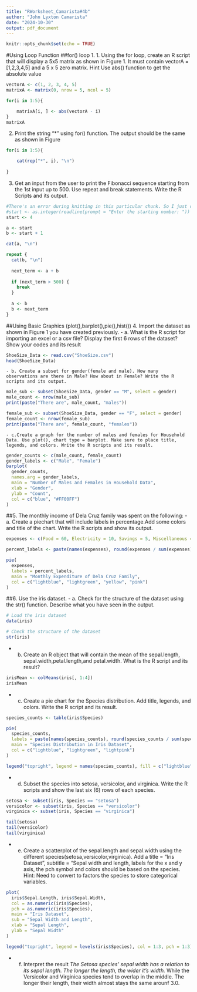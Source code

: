 ```yaml
---
title: "RWorksheet_Camarista#4b"
author: "John Lyxton Camarista"
date: "2024-10-30"
output: pdf_document
---
```


```r
knitr::opts_chunk$set(echo = TRUE)
```

#Using Loop Function
##for() loop
  1. 1. Using the for loop, create an R script that will display a 5x5 matrix as shown in Figure 1. It must contain vectorA = [1,2,3,4,5] and a 5 x 5 zero matrix.
  Hint Use abs() function to get the absolute value
```r
vectorA <- c(1, 2, 3, 4, 5)
matrixA <- matrix(0, nrow = 5, ncol = 5)

for(i in 1:5){

    matrixA[i, ] <- abs(vectorA - i)
}
matrixA
```
  2. Print the string "*" using for() function. The output should be the same as shown in Figure
```r
for(i in 1:5){

    cat(rep("*", i), "\n")
  
}
```
  3. Get an input from the user to print the Fibonacci sequence starting from the 1st input up to 500. Use repeat and break statements. Write the R Scripts and its output.
```r
#There's an error during knitting in this particular chunk. So I just commented the prompt script an initialize 4 as the temporary user input.
#start <- as.integer(readline(prompt = "Enter the starting number: "))
start <- 4

a <- start
b <- start + 1

cat(a, "\n")

repeat {
  cat(b, "\n")
  
  next_term <- a + b
  
  if (next_term > 500) {
    break
  }
  
  a <- b
  b <- next_term
}

```

##Using Basic Graphics (plot(),barplot(),pie(),hist())
  4. Import the dataset as shown in Figure 1 you have created previously.
    - a. What is the R script for importing an excel or a csv file? Display the first 6 rows of the dataset? Show your codes and its result
```r
ShoeSize_Data <- read.csv("ShoeSize.csv")
head(ShoeSize_Data)
```
    - b. Create a subset for gender(female and male). How many observations are there in Male? How about in Female? Write the R scripts and its output.
```r
male_sub <- subset(ShoeSize_Data, gender == "M", select = gender)
male_count <- nrow(male_sub)
print(paste("There are", male_count, "males"))

female_sub <- subset(ShoeSize_Data, gender == "F", select = gender)
female_count <- nrow(female_sub)
print(paste("There are", female_count, "females"))
```
    - c.Create a graph for the number of males and females for Household Data. Use plot(), chart type = barplot. Make sure to place title, legends, and colors. Write the R scripts and its result.
```r
gender_counts <- c(male_count, female_count)
gender_labels <- c("Male", "Female")
barplot(
  gender_counts,
  names.arg = gender_labels,
  main = "Number of Males and Females in Household Data",
  xlab = "Gender",
  ylab = "Count",
  col = c("blue", "#FF00FF")
)

```

##5. The monthly income of Dela Cruz family was spent on the following:
  - a. Create a piechart that will include labels in percentage.Add some colors and title of the chart. Write the R scripts and show its output.
  
  
```r
expenses <- c(Food = 60, Electricity = 10, Savings = 5, Miscellaneous = 25)

percent_labels <- paste(names(expenses), round(expenses / sum(expenses) * 100, 1), "%")

pie(
  expenses,
  labels = percent_labels,
  main = "Monthly Expenditure of Dela Cruz Family",
  col = c("lightblue", "lightgreen", "yellow", "pink")
)

```

##6. Use the iris dataset.
  - a. Check for the structure of the dataset using the str() function. Describe what you have seen in the output.
```r
# Load the iris dataset
data(iris)

# Check the structure of the dataset
str(iris)

```
  - b. Create an R object that will contain the mean of the sepal.length, sepal.width,petal.length,and petal.width. What is the R script and its result?
```r
irisMean <- colMeans(iris[, 1:4])
irisMean
```
  - c. Create a pie chart for the Species distribution. Add title, legends, and colors. Write the R script and its result.
```r
species_counts <- table(iris$Species)

pie(
  species_counts,
  labels = paste(names(species_counts), round(species_counts / sum(species_counts) * 100, 1), "%"),
  main = "Species Distribution in Iris Dataset",
  col = c("lightblue", "lightgreen", "lightpink")
)

legend("topright", legend = names(species_counts), fill = c("lightblue", "lightgreen", "lightpink"))

```
  - d. Subset the species into setosa, versicolor, and virginica. Write the R scripts and show the last six (6) rows of each species.
```r
setosa <- subset(iris, Species == "setosa")
versicolor <- subset(iris, Species == "versicolor")
virginica <- subset(iris, Species == "virginica")

tail(setosa)
tail(versicolor)
tail(virginica)

```
  - e. Create a scatterplot of the sepal.length and sepal.width using the different  species(setosa,versicolor,virginica). Add a title = “Iris Dataset”, subtitle = “Sepal width and length, labels for the x and y axis, the pch symbol and colors should be based on the species.
    Hint: Need to convert to factors the species to store categorical variables.
```r
plot(
  iris$Sepal.Length, iris$Sepal.Width,
  col = as.numeric(iris$Species),
  pch = as.numeric(iris$Species),
  main = "Iris Dataset",
  sub = "Sepal Width and Length",
  xlab = "Sepal Length",
  ylab = "Sepal Width"
)

legend("topright", legend = levels(iris$Species), col = 1:3, pch = 1:3)

```
  - f. Interpret the result
    *The Setosa species' sepal width has a relation to its sepal length. The longer the length, the wider it's width.
    *While the Versicolor and Virginica species tend to overlap in the middle. The longer their length, their width almost stays the same arounf 3.0.